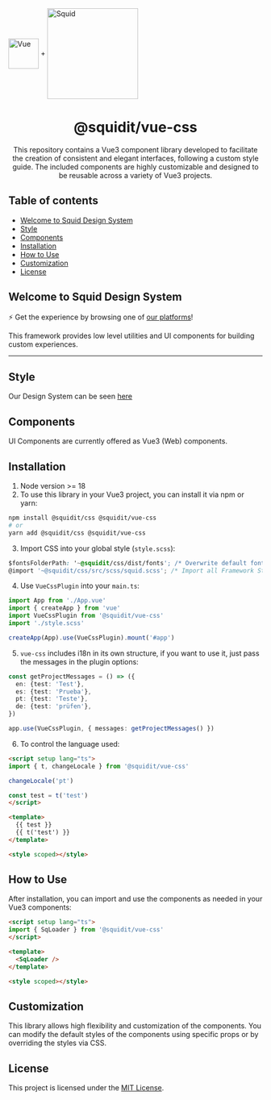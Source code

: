 
<Meta title="Getting Started/Welcome" />

<div>
  <div style={{display: "flex", justifyContent: "center", marginBottom: "16px"}}>
    <img src={VueLogo} width="60px" align="center" alt="Vue" />
    <span style={{margin: "0 1rem 0 0.5rem", fontSize: "30px"}}>+</span>
    <img src="https://squidit.com.br/wp-content/themes/squid/assets/img/logo.svg" width="180px" align="center" alt="Squid" />
  </div>

  <h1 align="center">@squidit/vue-css</h1>
  <p align="center">This repository contains a Vue3 component library developed to facilitate the creation of consistent and elegant interfaces, following a custom style guide. The included components are highly customizable and designed to be reusable across a variety of Vue3 projects.</p>
</div>

## Table of contents

* [Welcome to Squid Design System](#welcome-to-squid-design-system)
* [Style](#style)
* [Components](#components)
* [Installation](#installation)
* [How to Use](#how-to-use)
* [Customization](#customization)
* [License](#license)

## Welcome to Squid Design System

⚡ Get the experience by browsing one of [our platforms](https://app.squidit.com.br)!

This framework provides low level utilities and UI components for building
custom experiences.

<hr style={{ borderWidth: "0", margin: "2rem 0" }} />

## Style

Our Design System can be seen [here](https://css.squidit.com.br/styleguide)

## Components

UI Components are currently offered as Vue3 (Web) components.

## Installation

1. Node version >= 18
2. To use this library in your Vue3 project, you can install it via npm or yarn:

```bash
npm install @squidit/css @squidit/vue-css
# or
yarn add @squidit/css @squidit/vue-css
```

3. Import CSS into your global style (`style.scss`):

```css
$fontsFolderPath: '~@squidit/css/dist/fonts'; /* Overwrite default font path */
@import '~@squidit/css/src/scss/squid.scss'; /* Import all Framework Styles */
```

4. Use `VueCssPlugin` into your `main.ts`:

```typescript
import App from './App.vue'
import { createApp } from 'vue'
import VueCssPlugin from '@squidit/vue-css'
import './style.scss'

createApp(App).use(VueCssPlugin).mount('#app')
```

5. `vue-css` includes i18n in its own structure, if you want to use it, just pass the messages in the plugin options:

```typescript
const getProjectMessages = () => ({
  en: {test: 'Test'},
  es: {test: 'Prueba'},
  pt: {test: 'Teste'},
  de: {test: 'prüfen'},
})

app.use(VueCssPlugin, { messages: getProjectMessages() })
```

6. To control the language used:

```html
<script setup lang="ts">
import { t, changeLocale } from '@squidit/vue-css'

changeLocale('pt')

const test = t('test')
</script>

<template>
  {{ test }}
  {{ t('test') }}
</template>

<style scoped></style>
```

## How to Use

After installation, you can import and use the components as needed in your Vue3 components:

```html
<script setup lang="ts">
import { SqLoader } from '@squidit/vue-css'
</script>

<template>
  <SqLoader />
</template>

<style scoped></style>
```

## Customization

This library allows high flexibility and customization of the components. You can modify the default styles of the components using specific props or by overriding the styles via CSS.

## License

This project is licensed under the [MIT License](LICENSE).
